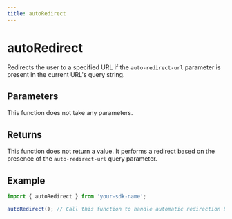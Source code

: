 ```yaml
---
title: autoRedirect
---
```


# autoRedirect

Redirects the user to a specified URL if the `auto-redirect-url` parameter is present in the current URL's query string.

## Parameters

This function does not take any parameters.

## Returns

This function does not return a value. It performs a redirect based on the presence of the `auto-redirect-url` query parameter.

## Example

```typescript
import { autoRedirect } from 'your-sdk-name';

autoRedirect(); // Call this function to handle automatic redirection based on the query parameter.
```